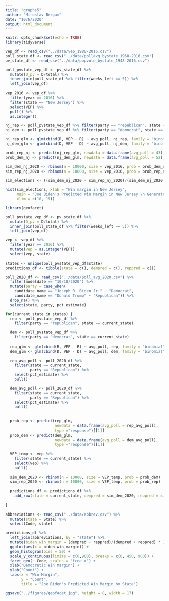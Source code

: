 ```yaml
---
title: "graphs5"
author: "Miroslav Bergam"
date: "10/6/2020"
output: html_document
---
```


```r
knitr::opts_chunk$set(echo = TRUE)
library(tidyverse)
```

```r

vep_df <- read_csv("../data/vep_1980-2016.csv")
poll_state_df <- read_csv("../data/pollavg_bystate_1968-2016.csv")
pv_state_df <- read_csv("../data/popvote_bystate_1948-2016.csv")

```

```r

poll_pvstate_vep_df <- pv_state_df %>%
  mutate(D_pv = D/total) %>%
  inner_join(poll_state_df %>% filter(weeks_left == 5)) %>%
  left_join(vep_df)

vep_2016 <- vep_df %>%
  filter(year == 2016) %>%
  filter(state == "New Jersey") %>%
  select(VEP) %>%
  pull() %>%
  as.integer()

nj_rep <- poll_pvstate_vep_df %>% filter(party == "republican", state == "New Jersey")
nj_dem <- poll_pvstate_vep_df %>% filter(party == "democrat", state == "New Jersey")

nj_rep_glm <- glm(cbind(R, VEP - R) ~ avg_poll, nj_rep, family = "binomial")
nj_dem_glm <- glm(cbind(D, VEP - D) ~ avg_poll, nj_dem, family = "binomial")

prob_rep_nj <- predict(nj_rep_glm, newdata = data.frame(avg_poll = 43), type ="response")[[1]]
prob_dem_nj <- predict(nj_dem_glm, newdata = data.frame(avg_poll = 52), type ="response")[[1]]

sim_dem_nj_2020 <- rbinom(n = 10000, size = vep_2016, prob = prob_dem_nj)
sim_rep_nj_2020 <- rbinom(n = 10000, size = vep_2016, prob = prob_rep_nj)

sim_elections <- ((sim_dem_nj_2020 - sim_rep_nj_2020)/(sim_dem_nj_2020 + sim_rep_nj_2020) * 100)

hist(sim_elections, xlab = "Win margin in New Jersey",
     main = "Joe Biden's Predicted Win Margin in New Jersey \n Generated from 10,000 Simulations",
     xlim = c(10, 15))

```

```r

library(geofacet)

poll_pvstate_vep_df <- pv_state_df %>%
  mutate(D_pv = D/total) %>%
  inner_join(poll_state_df %>% filter(weeks_left == 5)) %>%
  left_join(vep_df)

vep <- vep_df %>%
  filter(year == 2016) %>%
  mutate(vep = as.integer(VEP))
  select(vep, state)

states <- unique(poll_pvstate_vep_df$state)
predictions_df <- tibble(state = c(), dempred = c(), reppred = c())

poll_2020_df <- read_csv("../data/poll_avg_2020.csv") %>%
  filter(modeldate == "10/10/2020") %>%
  mutate(party = case_when(
    candidate_name == "Joseph R. Biden Jr." ~ "Democrat",
    candidate_name == "Donald Trump" ~ "Republican")) %>%
  drop_na() %>%
  select(state, party, pct_estimate)

for(current_state in states) {
  rep <- poll_pvstate_vep_df %>%
    filter(party == "republican", state == current_state) 

  dem <- poll_pvstate_vep_df %>%
    filter(party == "democrat", state == current_state)
  
  rep_glm <- glm(cbind(R, VEP - R) ~ avg_poll, rep, family = "binomial")
  dem_glm <- glm(cbind(D, VEP - D) ~ avg_poll, dem, family = "binomial")
  
  rep_avg_poll <- poll_2020_df %>%
    filter(state == current_state,
           party == "Republican") %>%
    select(pct_estimate) %>%
    pull()

  dem_avg_poll <- poll_2020_df %>%
    filter(state == current_state,
           party == "Republican") %>%
    select(pct_estimate) %>%
    pull()
  
  
  prob_rep <- predict(rep_glm, 
                      newdata = data.frame(avg_poll = rep_avg_poll), 
                      type ="response")[[1]]
  prob_dem <- predict(dem_glm,
                      newdata = data.frame(avg_poll = dem_avg_poll), 
                      type ="response")[[1]]
  
  VEP_temp <- vep %>%
    filter(state == current_state) %>%
    select(vep) %>%
    pull()
  
  sim_dem_2020 <- rbinom(n = 10000, size = VEP_temp, prob = prob_dem)
  sim_rep_2020 <- rbinom(n = 10000, size = VEP_temp, prob = prob_rep)
  
  predictions_df <- predictions_df %>%
    add_row(state = current_state, dempred = sim_dem_2020, reppred = sim_rep_2020)
  
}

```


```r

abbreviations <- read_csv("../data/abbrev.csv") %>%
  mutate(state = State) %>%
  select(Code, state)

predictions_df %>%
  left_join(abbreviations, by = "state") %>%
  mutate(biden_win_margin = (dempred - reppred)/(dempred + reppred) * 100) %>%
  ggplot(aes(x = biden_win_margin)) + 
  geom_histogram(bins = 50) +
  scale_y_continuous(limits = c(0,900), breaks = c(0, 450, 900)) + 
  facet_geo(~ Code, scales = "free_x") +
  xlab("Democratic Win Margin") +
  ylab("Count") +
  labs(x = "Win Margin",
       y = "Count",
       title = "Joe Biden's Predicted Win Margin by State")

ggsave("../figures/geofacet.jpg", height = 8, width = 17)
```



